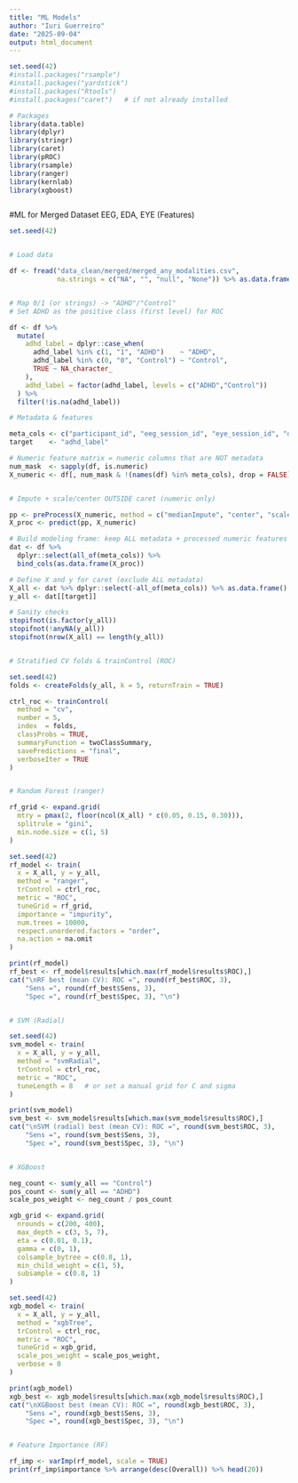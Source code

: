 ---
title: "ML Models"
author: "Iuri Guerreiro"
date: "2025-09-04"
output: html_document
---

```{r}
set.seed(42)
#install.packages("rsample")
#install.packages("yardstick")
#install.packages("Rtools")
#install.packages("caret")   # if not already installed

# Packages
library(data.table)
library(dplyr)
library(stringr)
library(caret)
library(pROC)
library(rsample)
library(ranger)
library(kernlab)
library(xgboost)



```



#ML for Merged Dataset EEG, EDA, EYE (Features) 


```{r}

set.seed(42)


# Load data

df <- fread("data_clean/merged/merged_any_modalities.csv",
            na.strings = c("NA", "", "null", "None")) %>% as.data.frame()


# Map 0/1 (or strings) -> "ADHD"/"Control"
# Set ADHD as the positive class (first level) for ROC

df <- df %>%
  mutate(
    adhd_label = dplyr::case_when(
      adhd_label %in% c(1, "1", "ADHD")    ~ "ADHD",
      adhd_label %in% c(0, "0", "Control") ~ "Control",
      TRUE ~ NA_character_
    ),
    adhd_label = factor(adhd_label, levels = c("ADHD","Control"))
  ) %>%
  filter(!is.na(adhd_label))

# Metadata & features

meta_cols <- c("participant_id", "eeg_session_id", "eye_session_id", "diagnosed", "adhd_label")
target    <- "adhd_label"

# Numeric feature matrix = numeric columns that are NOT metadata
num_mask  <- sapply(df, is.numeric)
X_numeric <- df[, num_mask & !(names(df) %in% meta_cols), drop = FALSE]


# Impute + scale/center OUTSIDE caret (numeric only)

pp <- preProcess(X_numeric, method = c("medianImpute", "center", "scale"))
X_proc <- predict(pp, X_numeric)

# Build modeling frame: keep ALL metadata + processed numeric features
dat <- df %>%
  dplyr::select(all_of(meta_cols)) %>%
  bind_cols(as.data.frame(X_proc))

# Define X and y for caret (exclude ALL metadata)
X_all <- dat %>% dplyr::select(-all_of(meta_cols)) %>% as.data.frame()
y_all <- dat[[target]]

# Sanity checks
stopifnot(is.factor(y_all))
stopifnot(!anyNA(y_all))
stopifnot(nrow(X_all) == length(y_all))


# Stratified CV folds & trainControl (ROC)

set.seed(42)
folds <- createFolds(y_all, k = 5, returnTrain = TRUE)

ctrl_roc <- trainControl(
  method = "cv",
  number = 5,
  index  = folds,
  classProbs = TRUE,
  summaryFunction = twoClassSummary,
  savePredictions = "final",
  verboseIter = TRUE
)


# Random Forest (ranger)

rf_grid <- expand.grid(
  mtry = pmax(2, floor(ncol(X_all) * c(0.05, 0.15, 0.30))),
  splitrule = "gini",
  min.node.size = c(1, 5)
)

set.seed(42)
rf_model <- train(
  x = X_all, y = y_all,
  method = "ranger",
  trControl = ctrl_roc,
  metric = "ROC",
  tuneGrid = rf_grid,
  importance = "impurity",
  num.trees = 10000,
  respect.unordered.factors = "order",
  na.action = na.omit
)

print(rf_model)
rf_best <- rf_model$results[which.max(rf_model$results$ROC),]
cat("\nRF best (mean CV): ROC =", round(rf_best$ROC, 3),
    "Sens =", round(rf_best$Sens, 3),
    "Spec =", round(rf_best$Spec, 3), "\n")


# SVM (Radial)

set.seed(42)
svm_model <- train(
  x = X_all, y = y_all,
  method = "svmRadial",
  trControl = ctrl_roc,
  metric = "ROC",
  tuneLength = 8   # or set a manual grid for C and sigma
)

print(svm_model)
svm_best <- svm_model$results[which.max(svm_model$results$ROC),]
cat("\nSVM (radial) best (mean CV): ROC =", round(svm_best$ROC, 3),
    "Sens =", round(svm_best$Sens, 3),
    "Spec =", round(svm_best$Spec, 3), "\n")


# XGBoost

neg_count <- sum(y_all == "Control")
pos_count <- sum(y_all == "ADHD")
scale_pos_weight <- neg_count / pos_count

xgb_grid <- expand.grid(
  nrounds = c(200, 400),
  max_depth = c(3, 5, 7),
  eta = c(0.01, 0.1),
  gamma = c(0, 1),
  colsample_bytree = c(0.8, 1),
  min_child_weight = c(1, 5),
  subsample = c(0.8, 1)
)

set.seed(42)
xgb_model <- train(
  x = X_all, y = y_all,
  method = "xgbTree",
  trControl = ctrl_roc,
  metric = "ROC",
  tuneGrid = xgb_grid,
  scale_pos_weight = scale_pos_weight,
  verbose = 0
)

print(xgb_model)
xgb_best <- xgb_model$results[which.max(xgb_model$results$ROC),]
cat("\nXGBoost best (mean CV): ROC =", round(xgb_best$ROC, 3),
    "Sens =", round(xgb_best$Sens, 3),
    "Spec =", round(xgb_best$Spec, 3), "\n")


# Feature Importance (RF)

rf_imp <- varImp(rf_model, scale = TRUE)
print(rf_imp$importance %>% arrange(desc(Overall)) %>% head(20))


```
